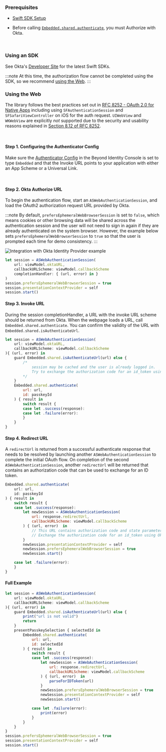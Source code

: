 ### Prerequisites

- [Swift SDK Setup](../sdks/sdk-setup.mdx?sdks=swift)

- Before calling [`Embedded.shared.authenticate`](../sdks/sdk-setup.mdx?sdks=swift#authentication), you must Authorize with Okta. 

<br />

### Using an SDK

See Okta's [Developer Site](https://developer.okta.com/code/#mobile-native) for the latest Swift SDKs.

:::note
At this time, the authorization flow cannot be completed using the SDK, so we recommend [using the Web](#using-the-web). 
:::

### Using the Web

The library follows the best practices set out in [RFC 8252 - OAuth 2.0 for Native Apps](https://tools.ietf.org/html/rfc8252) including using `SFAuthenticationSession` and `SFSafariViewController` on iOS for the auth request. `UIWebView` and `WKWebView` are explicitly _not_ supported due to the security and usability reasons explained in [Section 8.12 of RFC 8252](https://tools.ietf.org/html/rfc8252#section-8.12).

<br />

#### Step 1. Configuring the Authenticator Config

Make sure the [Authenticator Config](/authenticator-config#embedded-sdk) in the Beyond Identity Console is set to type `Embedded` and that the Invoke URL points to your application with either an App Scheme or a Universal Link.

<br />

#### Step 2. Okta Authorize URL

To begin the authentication flow, start an `ASWebAuthenticationSession`, and load the OAuth2 authorization request URL provided by Okta.

:::note
By default, `prefersEphemeralWebBrowserSession` is set to `false`, which means cookies or other browsing data will be shared across the authentication session and the user will not need to sign in again if they are already authenticated on the system browser. However, the example below sets `prefersEphemeralWebBrowserSession` to `true` so that the user is prompted each time for demo consistency.
:::


<img src={OktaIdentityProviderExample} id="workflows" alt="Integration with Okta Identity Provider example" />

```javascript
let session = ASWebAuthenticationSession(
    url: viewModel.oktaURL,
    callbackURLScheme: viewModel.callbackScheme
    completionHandler: { (url, error) in }
)
session.prefersEphemeralWebBrowserSession = true
session.presentationContextProvider = self
session.start()
```

#### Step 3. Invoke URL

During the session completionHandler, a URL with the invoke URL scheme should be returned from Okta. When the webpage loads a URL, call `Embedded.shared.authenticate`. You can confirm the validity of the URL with `Embedded.shared.isAuthenticateUrl`.

```javascript
let session = ASWebAuthenticationSession(
    url: viewModel.oktaURL,
    callbackURLScheme: viewModel.callbackScheme
){ (url, error) in
    guard Embedded.shared.isAuthenticateUrl(url) else {
        /*
            session may be cached and the user is already logged in.
            Try to exchange the authorization code for an id_token using Okta's token endpoint.
        */
    }
    Embedded.shared.authenticate(
        url: url,
        id: passkeyId
    ) { result in
        switch result {
        case let .success(response):
        case let .failure(error):
        }
    }
}
```

#### Step 4. Redirect URL

A `redirectUrl` is returned from a successful authenticate response that needs to be resolved by launching another `ASWebAuthenticationSession` to complete the initial OAuth flow. On completion of the second `ASWebAuthenticationSession`, another `redirectUrl` will be returned that contains an authorization code that can be used to exchange for an ID token.

```javascript
Embedded.shared.authenticate(
    url: url,
    id: passkeyId
) { result in
    switch result {
    case let .success(response):
        let newSession = ASWebAuthenticationSession(
            url: response.redirectUrl,
            callbackURLScheme: viewModel.callbackScheme
        ) { (url, error)  in
            // This URL contains authorization code and state parameters
            // Exchange the authorization code for an id_token using Okta's token endpoint.
        }
        newSession.presentationContextProvider = self
        newSession.prefersEphemeralWebBrowserSession = true
        newSession.start()

    case let .failure(error):
    }
}
```

#### Full Example

```javascript
let session = ASWebAuthenticationSession(
    url: viewModel.oktaURL,
    callbackURLScheme: viewModel.callbackScheme
){ (url, error) in
    guard Embedded.shared.isAuthenticateUrl(url) else {
        print("url is not valid")
        return
    }
    presentPasskeySelection { selectedId in
        Embedded.shared.authenticate(
            url: url,
            id: selectedId
        ) { result in
            switch result {
            case let .success(response):
                let newSession = ASWebAuthenticationSession(
                    url: response.redirectUrl,
                    callbackURLScheme: viewModel.callbackScheme
                ) { (url, error)  in
                    parseForIDToken(url)
                }
                newSession.prefersEphemeralWebBrowserSession = true
                newSession.presentationContextProvider = self
                newSession.start()

            case let .failure(error):
                print(error)
            }
        }
    }
}
session.prefersEphemeralWebBrowserSession = true
session.presentationContextProvider = self
session.start()
```

